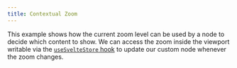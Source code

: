 ```yaml
---
title: Contextual Zoom
---
```



This example shows how the current zoom level can be used by a node to decide which content to show.
We can access the zoom inside the viewport writable via the [`useSvelteStore` hook](/api-reference/hooks/use-svelte-flow) to update our custom node whenever the zoom changes.

<RemoteCodeViewer
  route="examples/interaction/contextual-zoom"
  framework="svelte"
/>

<UnusedPropWarning />
